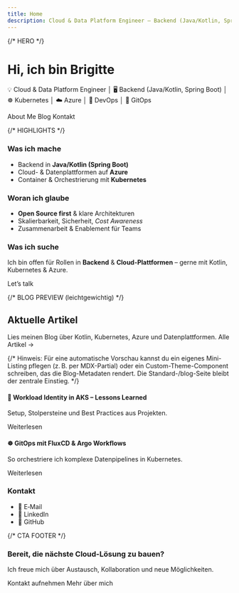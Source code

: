 ```yaml
---
title: Home
description: Cloud & Data Platform Engineer – Backend (Java/Kotlin, Spring Boot), Kubernetes, Azure, DevOps & GitOps
---
```



{/* HERO */}
<div className="hero hero--primary" style={{padding: '3rem 0'}}>
  <div className="container">
    <h1 className="hero__title" style={{marginBottom: '0.5rem'}}>Hi, ich bin <strong>Brigitte</strong></h1>
    <p className="hero__subtitle" style={{fontSize: '1.05rem', lineHeight: 1.6}}>
      💡 Cloud & Data Platform Engineer │ 🖥️ Backend (Java/Kotlin, Spring Boot) │ ☸️ Kubernetes │ ☁️ Azure │ 🔧 DevOps │ 🧩 GitOps
    </p>
    <div className="buttons" style={{display: 'flex', gap: '0.75rem', flexWrap: 'wrap'}}>
      <Link className="button button--secondary button--lg" to="/about">About Me</Link>
      <Link className="button button--outline button--lg" to="/blog">Blog</Link>
      <Link className="button button--outline button--lg" to="mailto:brigitte_boehm@outlook.de">Kontakt</Link>
    </div>
  </div>
</div>

{/* HIGHLIGHTS */}
<section className="container" style={{padding: '2.5rem 0'}}>
  <div className="row">
    <div className="col col--4">
      <div className="card">
        <div className="card__header"><h3>Was ich mache</h3></div>
        <div className="card__body">
          <ul>
            <li>Backend in <strong>Java/Kotlin (Spring Boot)</strong></li>
            <li>Cloud- & Datenplattformen auf <strong>Azure</strong></li>
            <li>Container & Orchestrierung mit <strong>Kubernetes</strong></li>
          </ul>
        </div>
      </div>
    </div>
    <div className="col col--4">
      <div className="card">
        <div className="card__header"><h3>Woran ich glaube</h3></div>
        <div className="card__body">
          <ul>
            <li><strong>Open Source first</strong> & klare Architekturen</li>
            <li>Skalierbarkeit, Sicherheit, <em>Cost Awareness</em></li>
            <li>Zusammenarbeit & Enablement für Teams</li>
          </ul>
        </div>
      </div>
    </div>
    <div className="col col--4">
      <div className="card">
        <div className="card__header"><h3>Was ich suche</h3></div>
        <div className="card__body">
          <p>Ich bin offen für Rollen in <strong>Backend</strong> & <strong>Cloud-Plattformen</strong> – gerne mit Kotlin, Kubernetes & Azure.</p>
          <Link className="button button--sm button--primary" to="mailto:brigitte_boehm@outlook.de">Let’s talk</Link>
        </div>
      </div>
    </div>
  </div>
</section>

{/* BLOG PREVIEW (leichtgewichtig) */}
<section className="container" style={{paddingBottom: '2.5rem'}}>
  <div className="row">
    <div className="col col--8">
      <h2 style={{marginBottom: '1rem'}}>Aktuelle Artikel</h2>
      <p>
        Lies meinen Blog über Kotlin, Kubernetes, Azure und Datenplattformen. 
        <Link to="/blog" style={{marginLeft: 8}}>Alle Artikel →</Link>
      </p>
      {/*
        Hinweis: Für eine automatische Vorschau kannst du ein eigenes Mini-Listing pflegen
        (z. B. per MDX-Partial) oder ein Custom-Theme-Component schreiben, das die Blog-Metadaten rendert.
        Die Standard-/blog-Seite bleibt der zentrale Einstieg.
      */}
      <div className="row">
        <div className="col col--6">
          <div className="card">
            <div className="card__header"><h4>🔧 Workload Identity in AKS – Lessons Learned</h4></div>
            <div className="card__body"><p>Setup, Stolpersteine und Best Practices aus Projekten.</p></div>
            <div className="card__footer"><Link to="/blog">Weiterlesen</Link></div>
          </div>
        </div>
        <div className="col col--6">
          <div className="card">
            <div className="card__header"><h4>☸️ GitOps mit FluxCD & Argo Workflows</h4></div>
            <div className="card__body"><p>So orchestriere ich komplexe Datenpipelines in Kubernetes.</p></div>
            <div className="card__footer"><Link to="/blog">Weiterlesen</Link></div>
          </div>
        </div>
      </div>
    </div>
    <div className="col col--4">
      <div className="card">
        <div className="card__header"><h3>Kontakt</h3></div>
        <div className="card__body">
          <ul>
            <li>📧 <Link to="mailto:brigitte_boehm@outlook.de">E‑Mail</Link></li>
            <li>💼 <Link to="https://www.linkedin.com/in/brigitte-boehm-34b7a025/">LinkedIn</Link></li>
            <li>🐙 <Link to="https://github.com/bri-b-dev">GitHub</Link></li>
          </ul>
        </div>
      </div>
    </div>
  </div>
</section>

{/* CTA FOOTER */}
<section className="hero" style={{padding: '2.25rem 0', background: 'var(--ifm-background-surface-color)'}}>
  <div className="container" style={{textAlign: 'center'}}>
    <h3 style={{marginBottom: '0.5rem'}}>Bereit, die nächste Cloud-Lösung zu bauen?</h3>
    <p style={{marginBottom: '1rem'}}>Ich freue mich über Austausch, Kollaboration und neue Möglichkeiten.</p>
    <div className="buttons" style={{display: 'flex', gap: '0.75rem', justifyContent: 'center', flexWrap: 'wrap'}}>
      <Link className="button button--primary" to="mailto:brigitte_boehm@outlook.de">Kontakt aufnehmen</Link>
      <Link className="button button--secondary" to="/about">Mehr über mich</Link>
    </div>
  </div>
</section>

